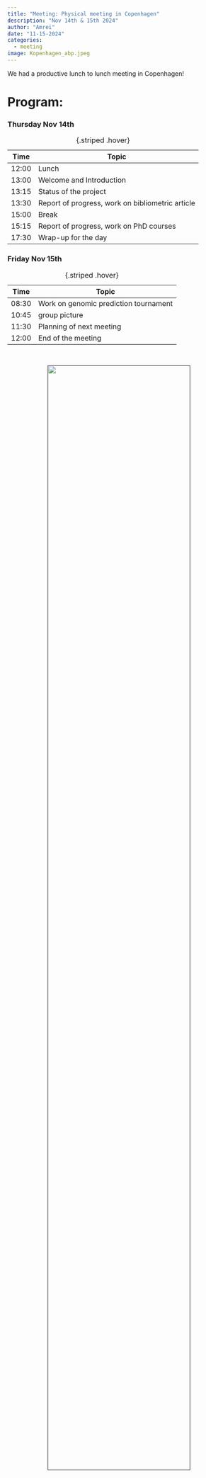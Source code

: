 ```yaml
---
title: "Meeting: Physical meeting in Copenhagen"
description: "Nov 14th & 15th 2024"
author: "Amrei"
date: "11-15-2024"
categories:
  - meeting 
image: Kopenhagen_abp.jpeg
---
```


We had a productive lunch to lunch meeting in Copenhagen!

# Program:

### Thursday Nov 14th

| Time  | Topic |
|--------|--------|
| 12:00  | Lunch   |
| 13:00   | Welcome and Introduction   |
| 13:15 | Status of the project   |
| 13:30 | Report of progress, work on bibliometric article   |
| 15:00 | Break |
| 15:15 | Report of progress, work on PhD courses |
| 17:30 | Wrap-up for the day |

:  {.striped .hover}

### Friday Nov 15th

| Time  | Topic |
|--------|--------|
| 08:30  | Work on genomic prediction tournament   |
| 10:45  | group picture   |
| 11:30 | Planning of next meeting    |
| 12:00 | End of the meeting  |

:  {.striped .hover}


<br>
<center>
[![](group.jpeg){.class width=80%}]()



(Picture: Marta, 2024)
